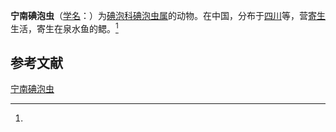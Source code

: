 {{Speciesbox
| name = 宁南碘泡虫
| status = 
| status_system = 
| image = 
| genus = Myxobolus
| species = ningnanensis
| authority = (Ma et Zhao, 1998)<ref name='id9649'>{{cite web| url =http://www.bioinfo.cn/db05/BjdwSpecies.php?action=view&id=9649| title =宁南碘泡虫| work =《中国动物物种编目数据库》| publisher =中国科学院微生物研究所| author =中国科学院动物研究所| accessdate =2009-04-16| deadurl =yes| archiveurl =https://web.archive.org/web/20160305032842/http://www.bioinfo.cn/db05/BjdwSpecies.php?action=view&id=9649| archivedate =2016-03-05}}</ref>
}}

'''宁南碘泡虫'''（[[学名|学名]]：{{lang|la|''Myxobolus ningnanensis''}}）为[[碘泡科|碘泡科]][[碘泡虫属|碘泡虫属]]的动物。在中国，分布于[[四川|四川]]等，营[[寄生|寄生]]生活，寄生在泉水鱼的鳃。<ref name='id9649'/>

== 参考文献 ==
{{reflist}}

{{Wikispecies|Myxobolus ningnanensis}}

[[Category:碘泡虫属|宁南碘泡虫]]


{{Cnidarian-stub}}